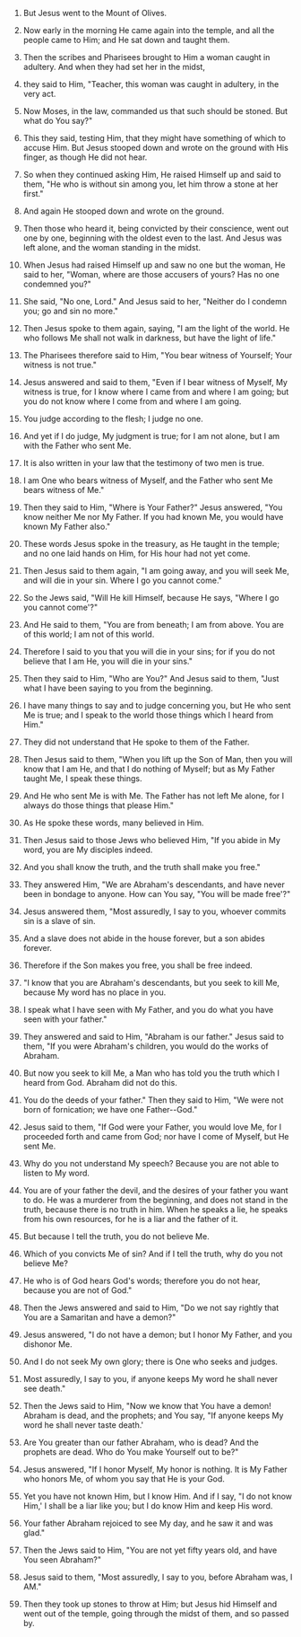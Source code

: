 
1. But Jesus went to the Mount of Olives.

2. Now early in the morning He came again into the temple, and all the people came to Him; and He sat down and taught them.

3. Then the scribes and Pharisees brought to Him a woman caught in adultery. And when they had set her in the midst,

4. they said to Him, "Teacher, this woman was caught in adultery, in the very act.

5. Now Moses, in the law, commanded us that such should be stoned. But what do You say?"

6. This they said, testing Him, that they might have something of which to accuse Him. But Jesus stooped down and wrote on the ground with His finger, as though He did not hear.

7. So when they continued asking Him, He raised Himself up and said to them, "He who is without sin among you, let him throw a stone at her first."

8. And again He stooped down and wrote on the ground.

9. Then those who heard it, being convicted by their conscience, went out one by one, beginning with the oldest even to the last. And Jesus was left alone, and the woman standing in the midst.

10. When Jesus had raised Himself up and saw no one but the woman, He said to her, "Woman, where are those accusers of yours? Has no one condemned you?"

11. She said, "No one, Lord." And Jesus said to her, "Neither do I condemn you; go and sin no more."

12. Then Jesus spoke to them again, saying, "I am the light of the world. He who follows Me shall not walk in darkness, but have the light of life."

13. The Pharisees therefore said to Him, "You bear witness of Yourself; Your witness is not true."

14. Jesus answered and said to them, "Even if I bear witness of Myself, My witness is true, for I know where I came from and where I am going; but you do not know where I come from and where I am going.

15. You judge according to the flesh; I judge no one.

16. And yet if I do judge, My judgment is true; for I am not alone, but I am with the Father who sent Me.

17. It is also written in your law that the testimony of two men is true.

18. I am One who bears witness of Myself, and the Father who sent Me bears witness of Me."

19. Then they said to Him, "Where is Your Father?" Jesus answered, "You know neither Me nor My Father. If you had known Me, you would have known My Father also."

20. These words Jesus spoke in the treasury, as He taught in the temple; and no one laid hands on Him, for His hour had not yet come.

21. Then Jesus said to them again, "I am going away, and you will seek Me, and will die in your sin. Where I go you cannot come."

22. So the Jews said, "Will He kill Himself, because He says, "Where I go you cannot come'?"

23. And He said to them, "You are from beneath; I am from above. You are of this world; I am not of this world.

24. Therefore I said to you that you will die in your sins; for if you do not believe that I am He, you will die in your sins."

25. Then they said to Him, "Who are You?" And Jesus said to them, "Just what I have been saying to you from the beginning.

26. I have many things to say and to judge concerning you, but He who sent Me is true; and I speak to the world those things which I heard from Him."

27. They did not understand that He spoke to them of the Father.

28. Then Jesus said to them, "When you lift up the Son of Man, then you will know that I am He, and that I do nothing of Myself; but as My Father taught Me, I speak these things.

29. And He who sent Me is with Me. The Father has not left Me alone, for I always do those things that please Him."

30. As He spoke these words, many believed in Him.

31. Then Jesus said to those Jews who believed Him, "If you abide in My word, you are My disciples indeed.

32. And you shall know the truth, and the truth shall make you free."

33. They answered Him, "We are Abraham's descendants, and have never been in bondage to anyone. How can You say, "You will be made free'?"

34. Jesus answered them, "Most assuredly, I say to you, whoever commits sin is a slave of sin.

35. And a slave does not abide in the house forever, but a son abides forever.

36. Therefore if the Son makes you free, you shall be free indeed.

37. "I know that you are Abraham's descendants, but you seek to kill Me, because My word has no place in you.

38. I speak what I have seen with My Father, and you do what you have seen with your father."

39. They answered and said to Him, "Abraham is our father." Jesus said to them, "If you were Abraham's children, you would do the works of Abraham.

40. But now you seek to kill Me, a Man who has told you the truth which I heard from God. Abraham did not do this.

41. You do the deeds of your father." Then they said to Him, "We were not born of fornication; we have one Father--God."

42. Jesus said to them, "If God were your Father, you would love Me, for I proceeded forth and came from God; nor have I come of Myself, but He sent Me.

43. Why do you not understand My speech? Because you are not able to listen to My word.

44. You are of your father the devil, and the desires of your father you want to do. He was a murderer from the beginning, and does not stand in the truth, because there is no truth in him. When he speaks a lie, he speaks from his own resources, for he is a liar and the father of it.

45. But because I tell the truth, you do not believe Me.

46. Which of you convicts Me of sin? And if I tell the truth, why do you not believe Me?

47. He who is of God hears God's words; therefore you do not hear, because you are not of God."

48. Then the Jews answered and said to Him, "Do we not say rightly that You are a Samaritan and have a demon?"

49. Jesus answered, "I do not have a demon; but I honor My Father, and you dishonor Me.

50. And I do not seek My own glory; there is One who seeks and judges.

51. Most assuredly, I say to you, if anyone keeps My word he shall never see death."

52. Then the Jews said to Him, "Now we know that You have a demon! Abraham is dead, and the prophets; and You say, "If anyone keeps My word he shall never taste death.'

53. Are You greater than our father Abraham, who is dead? And the prophets are dead. Who do You make Yourself out to be?"

54. Jesus answered, "If I honor Myself, My honor is nothing. It is My Father who honors Me, of whom you say that He is your God.

55. Yet you have not known Him, but I know Him. And if I say, "I do not know Him,' I shall be a liar like you; but I do know Him and keep His word.

56. Your father Abraham rejoiced to see My day, and he saw it and was glad."

57. Then the Jews said to Him, "You are not yet fifty years old, and have You seen Abraham?"

58. Jesus said to them, "Most assuredly, I say to you, before Abraham was, I AM."

59. Then they took up stones to throw at Him; but Jesus hid Himself and went out of the temple, going through the midst of them, and so passed by.


